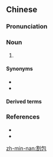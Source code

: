 ==Chinese==
{{zh-forms}}
{{wikipedia|lang=zh}}

===Pronunciation===
{{zh-pron
|m=gēbāo,guàbāo,2n=imitating Min Nan
|mn=koah-pau
|cat=n
}}

===Noun===
{{zh-noun}}

# {{w|gua bao}} {{gloss|a Taiwanese snack food consisting of a slice of stewed meat and other condiments sandwiched between flat steamed bread}}

====Synonyms====
* {{zh-l|刈包}}
* {{zh-l|虎咬豬}}

====Derived terms====
{{zh-der|美國割包}}

===References===
*{{thcwd|8213}}
*{{R:nan:tdj|34727|v=1|p=438}}

[[zh-min-nan:割包]]